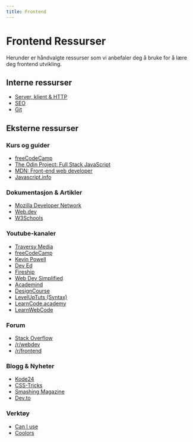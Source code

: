 ```yaml
---
title: Frontend
---
```


# Frontend Ressurser

Herunder er håndvalgte ressurser som vi anbefaler deg å bruke for å lære deg frontend utvikling.

## Interne ressurser

- [Server, klient & HTTP](/wiki/konsepter/server-og-klient)
- [SEO](/wiki/konsepter/seo)
- [Git](/wiki/konsepter/git)

## Eksterne ressurser

### Kurs og guider

- [freeCodeCamp](https://www.freecodecamp.org/learn/)
- [The Odin Project: Full Stack JavaScript](https://www.theodinproject.com/paths/full-stack-javascript)
- [MDN: Front-end web developer](https://developer.mozilla.org/en-US/docs/Learn/Front-end_web_developer)
- [Javascript.info](https://javascript.info/)

### Dokumentasjon & Artikler

- [Mozilla Developer Network](https://developer.mozilla.org/en-US/)
- [Web.dev](https://web.dev/)
- [W3Schools](https://www.w3schools.com/)

### Youtube-kanaler

- [Traversy Media](https://www.youtube.com/user/TechGuyWeb/playlists)
- [freeCodeCamp](https://www.youtube.com/channel/UC8butISFwT-Wl7EV0hUK0BQ/playlists)
- [Kevin Powell](https://www.youtube.com/user/KepowOb/playlists)
- [Dev Ed](https://www.youtube.com/channel/UClb90NQQcskPUGDIXsQEz5Q/playlists)
- [Fireship](https://www.youtube.com/channel/UCsBjURrPoezykLs9EqgamOA/playlists)
- [Web Dev Simplified](https://www.youtube.com/channel/UCFbNIlppjAuEX4znoulh0Cw/playlists)
- [Academind](https://www.youtube.com/channel/UCSJbGtTlrDami-tDGPUV9-w/playlists)
- [DesignCourse](https://www.youtube.com/user/DesignCourse/playlists)
- [LevelUpTuts (Syntax)](https://www.youtube.com/user/LevelUpTuts/playlists)
- [LearnCode.academy](https://www.youtube.com/user/learncodeacademy/playlists)
- [LearnWebCode](https://www.youtube.com/user/LearnWebCode/playlists)

### Forum

- [Stack Overflow](https://stackoverflow.com/)
- [/r/webdev](https://www.reddit.com/r/webdev/)
- [/r/frontend](https://www.reddit.com/r/frontend/)

### Blogg & Nyheter

- [Kode24](https://www.kode24.no/)
- [CSS-Tricks](https://css-tricks.com/)
- [Smashing Magazine](https://www.smashingmagazine.com/)
- [Dev.to](https://dev.to/)

### Verktøy

- [Can I use](https://caniuse.com/)
- [Coolors](https://coolors.co/)

